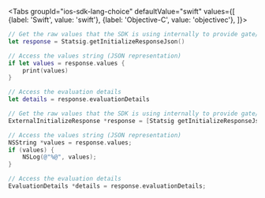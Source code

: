 
<Tabs
  groupId="ios-sdk-lang-choice"
  defaultValue="swift"
  values={[
    {label: 'Swift', value: 'swift'},
    {label: 'Objective-C', value: 'objectivec'},
  ]}>
  <TabItem value="swift">

```swift
// Get the raw values that the SDK is using internally to provide gate/config/layer results
let response = Statsig.getInitializeResponseJson()

// Access the values string (JSON representation)
if let values = response.values {
    print(values)
}

// Access the evaluation details
let details = response.evaluationDetails
```

  </TabItem>
  <TabItem value="objectivec">

```objectivec
// Get the raw values that the SDK is using internally to provide gate/config/layer results
ExternalInitializeResponse *response = [Statsig getInitializeResponseJson];

// Access the values string (JSON representation)
NSString *values = response.values;
if (values) {
    NSLog(@"%@", values);
}

// Access the evaluation details
EvaluationDetails *details = response.evaluationDetails;
```

  </TabItem>
</Tabs>

